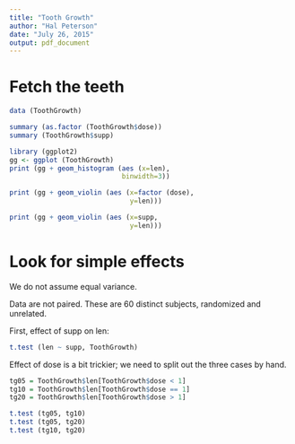 ```yaml
---
title: "Tooth Growth"
author: "Hal Peterson"
date: "July 26, 2015"
output: pdf_document
---
```


# Fetch the teeth

```r
data (ToothGrowth)

summary (as.factor (ToothGrowth$dose))
summary (ToothGrowth$supp)

library (ggplot2)
gg <- ggplot (ToothGrowth)
print (gg + geom_histogram (aes (x=len),
                            binwidth=3))

print (gg + geom_violin (aes (x=factor (dose), 
                              y=len)))

print (gg + geom_violin (aes (x=supp,
                              y=len)))
```

# Look for simple effects

We do not assume equal variance.

Data are not paired. These are 60 distinct subjects, randomized and unrelated.

First, effect of supp on len:

```r
t.test (len ~ supp, ToothGrowth)
```

Effect of dose is a bit trickier; we need to split out the three cases by hand.

```r
tg05 = ToothGrowth$len[ToothGrowth$dose < 1]
tg10 = ToothGrowth$len[ToothGrowth$dose == 1]
tg20 = ToothGrowth$len[ToothGrowth$dose > 1]

t.test (tg05, tg10)
t.test (tg05, tg20)
t.test (tg10, tg20)
```
